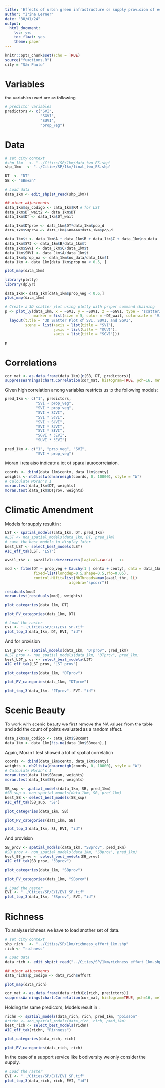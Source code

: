 ```yaml
---
title: 'Effects of urban green infrastructure on supply provision of ecosystem service'
author: "Irina Lerner"
date: "30/01/24"
output:
  html_document:
    toc: yes
    toc_float: yes
    theme: paper
---
```


```r
knitr::opts_chunk$set(echo = TRUE)
source("functions.R")
city = "São Paulo"
```

# Variables

the variables used are as following

```r
# predictor variables
predictors <- c("SVI", 
                "SGVI", 
                "SUVI", 
                "prop_veg")
```

# Data 

```r
# set city context
#shp_1km   <- "../Cities/SP/1km/data_two_ES.shp"
shp_1km   <- "../Cities/SP/1km/final_two_ES.shp"

DT  <- "DT"
SB <- "SBmean"

# Load data
data_1km <- edit_shp(st_read(shp_1km))

## minor adjustments
data_1km$sp_codigo <- data_1km$RM # for LST
data_1km$DT_wait2 <- data_1km$DT
data_1km$DT <- data_1km$DT_wait

data_1km$DTprov <- data_1km$DT*data_1km$pop_d
data_1km$SBprov <- data_1km$SBmean*data_1km$pop_d

data_1km$t <- data_1km$A + data_1km$B + data_1km$C + data_1km$no_data
data_1km$SVI <- data_1km$B/data_1km$t
data_1km$SGVI <- data_1km$C/data_1km$t
data_1km$SUVI <- data_1km$A/data_1km$t
data_1km$prop_na <- data_1km$no_data/data_1km$t
data_1km <- data_1km[data_1km$prop_na < 0.5, ]

```

```r
plot_map(data_1km)

library(plotly)
library(dplyr)

data_1km<- data_1km[data_1km$prop_veg < 0.6,]
plot_map(data_1km)

# Create a 3D scatter plot using plotly with proper command chaining
p <- plot_ly(data_1km, x = ~SVI, y = ~SUVI, z = ~SGVI, type = 'scatter3d', mode = 'markers',
             marker = list(size = 5, color = ~DT_wait, colorscale = 'Viridis', opacity = 0.8)) %>%
  layout(title = "3D Scatter Plot of SVI, SUVI, and SGVI",
         scene = list(xaxis = list(title = "SVI"),
                      yaxis = list(title = "SUVI"),
                      zaxis = list(title = "SGVI")))

p
```   

# Correlations

```r
cor_mat <- as.data.frame(data_1km)[c(SB, DT, predictors)]
suppressWarnings(chart.Correlation(cor_mat, histogram=TRUE, pch=16, method = "spearman"))
```

Given high correlation among variables restricts us to the following models:

```r
pred_1km <- c("1", predictors, 
              "SVI + prop_veg", 
              "SVI * prop_veg",
              "SVI + SGVI",
              "SVI * SGVI",
              "SVI + SUVI",
              "SVI * SUVI",
              "SVI * SEVI",
              "SGVI * SEVI",
              "SUVI * SEVI")

pred_1km <- c("1", "prop_veg", "SVI", 
              "SVI + prop_veg")
```

Moran I test also indicate a lot of spatial autocorrelation.

```r
coords <- cbind(data_1km$centx, data_1km$centy)
weights <- nb2listw(dnearneigh(coords, 0, 10000), style = "W")
# Calculate Moran's I
moran.test(data_1km$DT, weights)
moran.test(data_1km$DTprov, weights)
```

# Climatic Amendment

Models for supply result in :

```r
LST <- spatial_models(data_1km, DT, pred_1km)
#LST <- non_spatial_models(data_1km, DT, pred_1km)
# save the best models to display later
best_LST <- select_best_models(LST)
AIC_eff_tab(LST, "LST")

avail_thr <- parallel::detectCores(logical=FALSE) - 1L 

mod <- fitme(DT ~ prop_veg + Cauchy(1 | centx + centy), data = data_1km, family = "gaussian",
             fixed=list(longdep=0.5,shape=0.5,rho=0.05),
             control.HLfit=list(NbThreads=max(avail_thr, 1L), 
                             algebra="spcorr"))

residuals(mod)
moran.test(residuals(mod), weights)
```

```r
plot_categories(data_1km, DT)

plot_PV_categories(data_1km, DT)
```

```r
# Load the raster
EVI <- "../Cities/SP/EVI/EVI_SP.tif"
plot_top_3(data_1km, DT, EVI, "id")
```

And for provision

```r
LST_prov <- spatial_models(data_1km, "DTprov", pred_1km)
#LST_prov <- non_spatial_models(data_1km, "DTprov", pred_1km)
best_LST_prov <- select_best_models(LST)
AIC_eff_tab(LST_prov, "LST_prov")
```

``` r
plot_categories(data_1km, "DTprov")

plot_PV_categories(data_1km, "DTprov")
```

```r
plot_top_3(data_1km, "DTprov", EVI, "id")
```

# Scenic Beauty

To work with scenic beauty we first remove the NA values from the table and add the count of points evaluated as a random effect.

```r
data_1km$sp_codigo <- data_1km$SBcount
data_1km <- data_1km[!is.na(data_1km$SBmean),]
```

Again, Moran I test showed a lot of spatial correlation

```r
coords <- cbind(data_1km$centx, data_1km$centy)
weights <- nb2listw(dnearneigh(coords, 0, 10000), style = "W")
# Calculate Moran's I
moran.test(data_1km$SBmean, weights)
moran.test(data_1km$SBprov, weights)
```

```r
SB_sup <- spatial_models(data_1km, SB, pred_1km)
#SB_sup <- non_spatial_models(data_1km, SB, pred_1km)
best_SB <- select_best_models(SB_sup)
AIC_eff_tab(SB_sup, "SB")
```

```r
plot_categories(data_1km, SB)

plot_PV_categories(data_1km, SB)
```

```r
plot_top_3(data_1km, SB, EVI, "id")
```

And provision

```r
SB_prov <- spatial_models(data_1km, "SBprov", pred_1km)
#SB_prov <- non_spatial_models(data_1km, "SBprov", pred_1km)
best_SB_prov <- select_best_models(SB_prov)
AIC_eff_tab(SB_prov, "SBprov")
```

```r
plot_categories(data_1km, "SBprov")

plot_PV_categories(data_1km, "SBprov")
```

```r
# Load the raster
EVI <- "../Cities/SP/EVI/EVI_SP.tif"
plot_top_3(data_1km, "SBprov", EVI, "id")
```

# Richness

To analyse richness we have to load another set of data.

```r
# set city context
shp_rich   <- "../Cities/SP/1km/richness_effort_1km.shp"
rich <- "richness"

# Load data
data_rich <- edit_shp(st_read("../Cities/SP/1km/richness_effort_1km.shp"))

## minor adjustments
data_rich$sp_codigo <- data_rich$effort
```

```r
plot_map(data_rich)
```   


```r
cor_mat <- as.data.frame(data_rich)[c(rich, predictors)]
suppressWarnings(chart.Correlation(cor_mat, histogram=TRUE, pch=16, method = "pearson"))
```

Holding the same predictors, Models result in :

```r
richn <- spatial_models(data_rich, rich, pred_1km, "poisson")
#richn <- non_spatial_models(data_rich, rich, pred_1km)
best_rich <- select_best_models(richn)
AIC_eff_tab(richn, "Richness")
```

```r
plot_categories(data_rich, rich)

plot_PV_categories(data_rich, rich)
```

In the case of a support service like biodiversity we only consider the supply.

```r
# Load the raster
EVI <- "../Cities/SP/EVI/EVI_SP.tif"
plot_top_3(data_rich, rich, EVI, "id")
```
